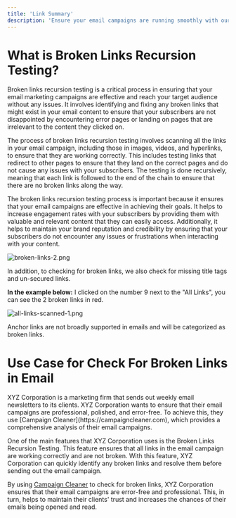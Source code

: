 ```yaml
---
title: 'Link Summary'
description: 'Ensure your email campaigns are running smoothly with our broken link checker tool. Scan all links in your emails and quickly identify any broken links or redirects, ensuring a seamless experience for your subscribers.'
---
```


# What is Broken Links Recursion Testing?
Broken links recursion testing is a critical process in ensuring that your email marketing campaigns are effective and reach your target audience without any issues. It involves identifying and fixing any broken links that might exist in your email content to ensure that your subscribers are not disappointed by encountering error pages or landing on pages that are irrelevant to the content they clicked on.

The process of broken links recursion testing involves scanning all the links in your email campaign, including those in images, videos, and hyperlinks, to ensure that they are working correctly. This includes testing links that redirect to other pages to ensure that they land on the correct pages and do not cause any issues with your subscribers. The testing is done recursively, meaning that each link is followed to the end of the chain to ensure that there are no broken links along the way.

The broken links recursion testing process is important because it ensures that your email campaigns are effective in achieving their goals. It helps to increase engagement rates with your subscribers by providing them with valuable and relevant content that they can easily access. Additionally, it helps to maintain your brand reputation and credibility by ensuring that your subscribers do not encounter any issues or frustrations when interacting with your content.

![broken-links-2.png](/images/broken-links-2.png)

In addition, to checking for broken links, we also check for missing title tags and un-secured links.

**In the example below:** I clicked on the number 9 next to the "All Links", you can see the 2 broken links in red.

![all-links-scanned-1.png](/images/all-links-scanned-1.png)

<Warning>
 Anchor links are not broadly supported in emails and will be categorized as broken links.
</Warning>

# Use Case for Check For Broken Links in Email
<Note>
XYZ Corporation is a marketing firm that sends out weekly email newsletters to its clients. XYZ Corporation wants to ensure that their email campaigns are professional, polished, and error-free. To achieve this, they use [Campaign Cleaner](https://campaigncleaner.com), which provides a comprehensive analysis of their email campaigns.
 
One of the main features that XYZ Corporation uses is the Broken Links Recursion Testing. This feature ensures that all links in the email campaign are working correctly and are not broken. With this feature, XYZ Corporation can quickly identify any broken links and resolve them before sending out the email campaign.
 
By using [Campaign Cleaner](https://campaigncleaner.com) to check for broken links, XYZ Corporation ensures that their email campaigns are error-free and professional. This, in turn, helps to maintain their clients' trust and increases the chances of their emails being opened and read.
</Note>